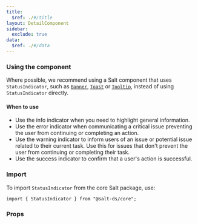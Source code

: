```yaml
---
title:
  $ref: ./#/title
layout: DetailComponent
sidebar:
  exclude: true
data:
  $ref: ./#/data
---
```


### Using the component

Where possible, we recommend using a Salt component that uses `StatusIndicator`, such as [`Banner`](/salt/components/banner), [`Toast`](/salt/components/toast) or [`Tooltip`](/salt/components/tooltip), instead of using `StatusIndicator` directly.

#### When to use

- Use the info indicator when you need to highlight general information.
- Use the error indicator when communicating a critical issue preventing the user from continuing or completing an action.
- Use the warning indicator to inform users of an issue or potential issue related to their current task. Use this for issues that don't prevent the user from continuing or completing their task.
- Use the success indicator to confirm that a user's action is successful.

### Import

To import `StatusIndicator` from the core Salt package, use:

```
import { StatusIndicator } from "@salt-ds/core";
```

### Props

<PropsTable componentName="StatusIndicator" />
